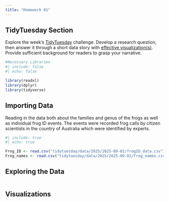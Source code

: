 ```yaml
---
title: "Homework 01"
---
```



## TidyTuesday Section

Explore the week's [TidyTuesday](https://github.com/rfordatascience/tidytuesday) challenge. Develop a research question, then answer it through a short data story with [effective visualization(s)]({{< var effective-viz-url >}}).  Provide sufficient background for readers to grasp your narrative.

```r
#Necessary Libraries
#| include: false
#| echo: false

library(readxl)
library(dplyr)
library(tidyverse)
```

## Importing Data

Reading in the data both about the families and genus of the frogs as well as individual frog ID events. The events were recorded frog calls by citizen scientists in the country of Australia which were identified by experts. 

```r
#| include: true
#| echo: true

Frog_ID <- read.csv("tidytuesday/data/2025/2025-09-02/frogID_data.csv")
Frog_names <- read.csv("tidytuesday/data/2025/2025-09-02/frog_names.csv")
```

## Exploring the Data 

```r

```

## Visualizations 

```r

```

